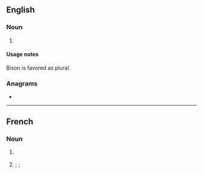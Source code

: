 {{also|Bisons}}
==English==

===Noun===
{{head|en|noun form}}

# {{plural of|en|bison}}

====Usage notes====
Bison is favored as plural.

===Anagrams===
* {{anagrams|en|a=binoss|Bisson|bisson}}

----

==French==

===Noun===
{{head|fr|noun plural form|g=m-p}}

# {{q|{{l|en|bisons}}}} {{plural of|fr|bison}}
# {{q|male {{l|en|bison|bisons}}}} {{masculine plural of|fr|bisonne}}; {{masculine of|fr|bisonnes}}; {{plural of|fr|bison}}